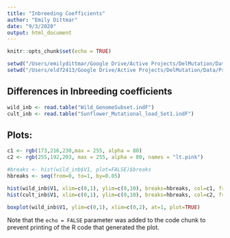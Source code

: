 ```yaml
---
title: "Inbreeding Coefficients"
author: "Emily Dittmar"
date: "9/3/2020"
output: html_document
---
```


```r
knitr::opts_chunk$set(echo = TRUE)

setwd("/Users/emilydittmar/Google Drive/Active Projects/DelMutation/Data/Preliminary_Aug2020")
setwd("/Users/eld72413/Google Drive/Active Projects/DelMutation/Data/Preliminary_Aug2020")
```

## Differences in Inbreeding coefficients

```r
wild_inb <- read.table("Wild_GenomeSubset.indF")
cult_inb <- read.table("Sunflower_Mutational_load_Set1.indF")


```

## Plots:

```r
c1 <- rgb(173,216,230,max = 255, alpha = 80)
c2 <- rgb(255,192,203, max = 255, alpha = 80, names = "lt.pink")

#breaks <- hist(wild_inb$V1, plot=FALSE)$breaks
hbreaks <- seq(from=0, to=1, by=0.05)

hist(wild_inb$V1, xlim=c(0,1), ylim=c(0,10), breaks=hbreaks, col=c1, freq=FALSE)
hist(cult_inb$V1, xlim=c(0,1), ylim=c(0,10), breaks=hbreaks, col=c2, freq=FALSE, add=TRUE)

boxplot(wild_inb$V1, ylim=c(0,1), xlim=c(0,2), at=1, plot=TRUE)

```

Note that the `echo = FALSE` parameter was added to the code chunk to prevent printing of the R code that generated the plot.
